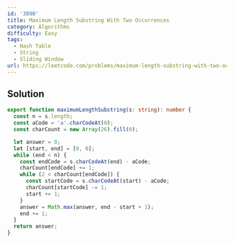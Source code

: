 ```yaml
---
id: '3090'
title: Maximum Length Substring With Two Occurrences
category: Algorithms
difficulty: Easy
tags:
  - Hash Table
  - String
  - Sliding Window
url: https://leetcode.com/problems/maximum-length-substring-with-two-occurrences
---
```


## Solution

```typescript showLineNumbers
export function maximumLengthSubstring(s: string): number {
  const n = s.length;
  const aCode = 'a'.charCodeAt(0);
  const charCount = new Array(26).fill(0);

  let answer = 0;
  let [start, end] = [0, 0];
  while (end < n) {
    const endCode = s.charCodeAt(end) - aCode;
    charCount[endCode] += 1;
    while (2 < charCount[endCode]) {
      const startCode = s.charCodeAt(start) - aCode;
      charCount[startCode] -= 1;
      start += 1;
    }
    answer = Math.max(answer, end - start + 1);
    end += 1;
  }
  return answer;
}
```
